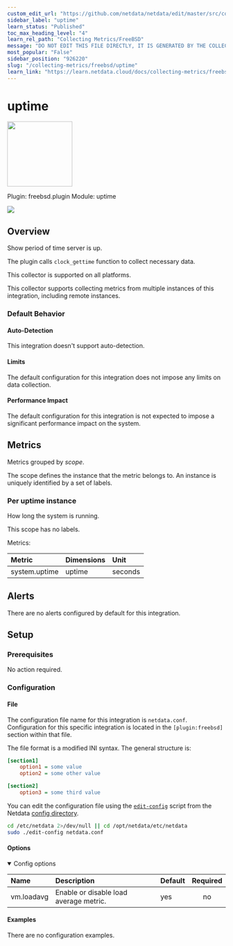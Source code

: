 ```yaml
---
custom_edit_url: "https://github.com/netdata/netdata/edit/master/src/collectors/freebsd.plugin/metadata.yaml"
sidebar_label: "uptime"
learn_status: "Published"
toc_max_heading_level: "4"
learn_rel_path: "Collecting Metrics/FreeBSD"
message: "DO NOT EDIT THIS FILE DIRECTLY, IT IS GENERATED BY THE COLLECTOR'S metadata.yaml FILE"
most_popular: "False"
sidebar_position: "926220"
slug: "/collecting-metrics/freebsd/uptime"
learn_link: "https://learn.netdata.cloud/docs/collecting-metrics/freebsd/uptime"
---
```



# uptime


<img src="https://netdata.cloud/img/freebsd.svg" width="150"/>


Plugin: freebsd.plugin
Module: uptime

<img src="https://img.shields.io/badge/maintained%20by-Netdata-%2300ab44" />

## Overview

Show period of time server is up.

The plugin calls `clock_gettime` function to collect necessary data.

This collector is supported on all platforms.

This collector supports collecting metrics from multiple instances of this integration, including remote instances.


### Default Behavior

#### Auto-Detection

This integration doesn't support auto-detection.

#### Limits

The default configuration for this integration does not impose any limits on data collection.

#### Performance Impact

The default configuration for this integration is not expected to impose a significant performance impact on the system.


## Metrics

Metrics grouped by *scope*.

The scope defines the instance that the metric belongs to. An instance is uniquely identified by a set of labels.



### Per uptime instance

How long the system is running.

This scope has no labels.

Metrics:

| Metric | Dimensions | Unit |
|:------|:----------|:----|
| system.uptime | uptime | seconds |



## Alerts

There are no alerts configured by default for this integration.


## Setup

### Prerequisites

No action required.

### Configuration

#### File

The configuration file name for this integration is `netdata.conf`.
Configuration for this specific integration is located in the `[plugin:freebsd]` section within that file.

The file format is a modified INI syntax. The general structure is:

```ini
[section1]
    option1 = some value
    option2 = some other value

[section2]
    option3 = some third value
```
You can edit the configuration file using the [`edit-config`](/docs/netdata-agent/configuration#edit-a-configuration-file-using-edit-config) script from the
Netdata [config directory](/docs/netdata-agent/configuration#the-netdata-config-directory).

```bash
cd /etc/netdata 2>/dev/null || cd /opt/netdata/etc/netdata
sudo ./edit-config netdata.conf
```
#### Options



<details open>
<summary>Config options</summary>

| Name | Description | Default | Required |
|:----|:-----------|:-------|:--------:|
| vm.loadavg | Enable or disable load average metric. | yes | no |

</details>

#### Examples
There are no configuration examples.


